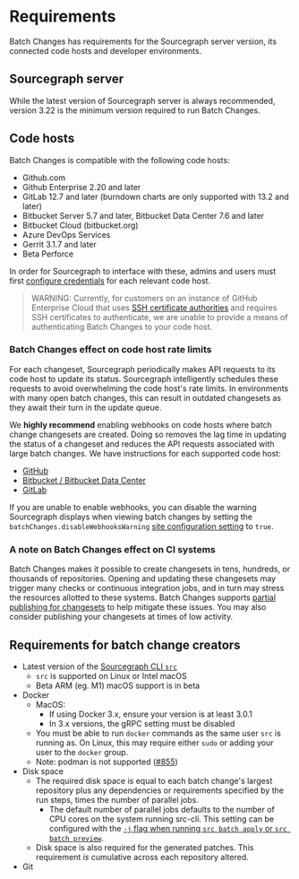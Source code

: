 # Requirements

Batch Changes has requirements for the Sourcegraph server version, its connected code hosts and developer environments.

## Sourcegraph server

While the latest version of Sourcegraph server is always recommended, version 3.22 is the minimum version required to run Batch Changes.

## Code hosts

Batch Changes is compatible with the following code hosts:

* Github.com
* Github Enterprise 2.20 and later
* GitLab 12.7 and later (burndown charts are only supported with 13.2 and later)
* Bitbucket Server 5.7 and later, Bitbucket Data Center 7.6 and later
* Bitbucket Cloud (bitbucket.org)
* Azure DevOps Services
* Gerrit 3.1.7 and later
* <span class="badge badge-beta">Beta</span> Perforce

In order for Sourcegraph to interface with these, admins and users must first [configure credentials](../how-tos/configuring_credentials.md) for each relevant code host.

> WARNING: Currently, for customers on an instance of GitHub Enterprise Cloud that uses [SSH certificate authorities](https://docs.github.com/en/enterprise-cloud@latest/organizations/managing-git-access-to-your-organizations-repositories/about-ssh-certificate-authorities) and requires SSH certificates to authenticate, we are unable to provide a means of authenticating Batch Changes to your code host.

### Batch Changes effect on code host rate limits

For each changeset, Sourcegraph periodically makes API requests to its code host to update its status. Sourcegraph intelligently schedules these requests to avoid overwhelming the code host's rate limits. In environments with many open batch changes, this can result in outdated changesets as they await their turn in the update queue.

We **highly recommend** enabling webhooks on code hosts where batch change changesets are created. Doing so removes the lag time in updating the status of a changeset and reduces the API requests associated with large batch changes. We have instructions for each supported code host:

* [GitHub](../../admin/external_service/github.md#webhooks)
* [Bitbucket / Bitbucket Data Center](../../admin/external_service/bitbucket_server.md#webhooks)
* [GitLab](../../admin/external_service/gitlab.md#webhooks)

If you are unable to enable webhooks, you can disable the warning Sourcegraph displays when viewing batch changes by setting the `batchChanges.disableWebhooksWarning` [site configuration setting](../../admin/config/site_config.md) to `true`.

### A note on Batch Changes effect on CI systems

Batch Changes makes it possible to create changesets in tens, hundreds, or thousands of repositories. Opening and updating these changesets may trigger many checks or continuous integration jobs, and in turn may stress the resources allotted to these systems. Batch Changes supports [partial publishing for changesets](../how-tos/publishing_changesets.md#publishing-a-subset-of-changesets) to help mitigate these issues. You may also consider publishing your changesets at times of low activity.

## Requirements for batch change creators

* Latest version of the [Sourcegraph CLI `src`](../../cli/index.md)
  * `src` is supported on Linux or Intel macOS
  * <span class="badge badge-beta">Beta</span> ARM (eg. M1) macOS support is in beta
* Docker
  * MacOS:
      * If using Docker 3.x, ensure your version is at least 3.0.1
      * In 3.x versions, the gRPC setting must be disabled
  * You must be able to run `docker` commands as the same user `src` is running as. On Linux, this may require either `sudo` or adding your user to the `docker` group.
  * Note: podman is not supported ([#855](https://github.com/sourcegraph/src-cli/issues/855))
* Disk space
  * The required disk space is equal to each batch change's largest repository plus any dependencies or requirements specified by the run steps, times the number of parallel jobs.
      * The default number of parallel jobs defaults to the number of CPU cores on the system running src-cli. This setting can be configured with the [`-j` flag when running `src batch apply` or `src batch preview`](../../cli/references/batch/apply.md).
  * Disk space is also required for the generated patches. This requirement *is* cumulative across each repository altered.
* Git
